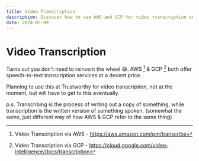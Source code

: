 ```yaml
---
title: Video Transcription
description: Discover how to use AWS and GCP for video transcription services. Learn about the benefits and pricing of speech-to-text transcription for your projects.
date: 2024-05-09
---
```


# Video Transcription

Turns out you don't need to reinvent the wheel 😅. AWS [^1] & GCP [^2] both offer speech-to-text transcription services at a decent price. 

Planning to use this at Trustworthy for video transcription, not at the moment, but will have to get to this eventually.

p.s. Transcribing is the process of writing out a copy of something, while transcription is the written version of something spoken. (somewhat the same, just different way of how AWS & GCP refer to the same thing)

[^1]: Video Transcription via AWS - https://aws.amazon.com/pm/transcribe
[^2]: Video Transcription via GCP - https://cloud.google.com/video-intelligence/docs/transcription